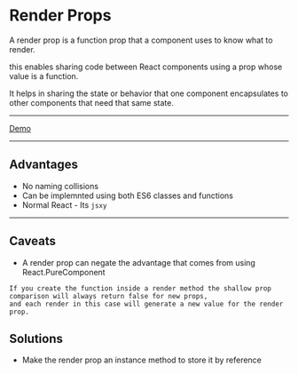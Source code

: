 # Render Props
A render prop is a function prop that a component uses to know what to render.

this enables sharing code between React components using a prop whose value is a function.

It helps in sharing the state or behavior that one component encapsulates to other components that need that same state.

---

[Demo](https://codesandbox.io/s/wq4164q2pw)

---
## Advantages
- No naming collisions
- Can be implemnted using both ES6 classes and functions
- Normal React - Its `jsxy`

---
## Caveats

- A render prop can negate the advantage that comes from using React.PureComponent

```notes
If you create the function inside a render method the shallow prop comparison will always return false for new props,
and each render in this case will generate a new value for the render prop.
```

## Solutions
- Make the render prop an instance method to store it by reference
